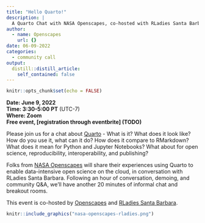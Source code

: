 ```yaml
---
title: "Hello Quarto!"
description: |
  A Quarto Chat with NASA Openscapes, co-hosted with RLadies Santa Barbara
author:
  - name: Openscapes
    url: {}
date: 06-09-2022
categories: 
  - community call
output:
  distill::distill_article:
    self_contained: false
---
```


```r
knitr::opts_chunk$set(echo = FALSE)
```

**Date: June 9, 2022**\
**Time: 3:30-5:00 PT** (UTC-7)\
**Where: Zoom**\
**Free event, \[registration through eventbrite\] (TODO)** <!---[**Video Recording**]() --->

Please join us for a chat about [Quarto](http://quarto.org/) - What is it? What does it look like? How do you use it, what can it do? How does it compare to RMarkdown? What does it mean for Python and Jupyter Notebooks? What about for open science, reproducibility, interoperability, and publishing?

Folks from [NASA Openscapes](https://nasa-openscapes.github.io) will share their experiences using Quarto to enable data-intensive open science on the cloud, in conversation with RLadies Santa Barbara. Following an hour of conversation, demoing, and community Q&A, we'll have another 20 minutes of informal chat and breakout rooms.

This event is co-hosted by [Openscapes](https://openscapes.org) and [RLadies Santa Barbara](https://twitter.com/RLadiesSB).


```r
knitr::include_graphics("nasa-openscapes-rladies.png")  
```
